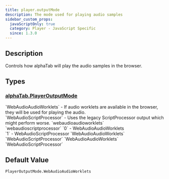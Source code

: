 ```yaml
---
title: player.outputMode
description: The mode used for playing audio samples
sidebar_custom_props:
  javaScriptOnly: true
  category: Player - JavaScript Specific
  since: 1.3.0
---
```


<SinceBadge since="1.3.0" />


## Description
Controls how alphaTab will play the audio samples in the browser.

<PropertyDescription showJson={true} />

## Types

<TypeTable>
    <TypeRow name={"alphaTab.PlayerOutputMode"} url={"/docs/reference/plain/playeroutputmode.mdx"}/>
</TypeTable>

### [alphaTab.PlayerOutputMode](/docs/reference/plain/playeroutputmode.mdx)
<TypeTable>
  <TypeRow type="js" name="alphaTab.PlayerOutputMode">
    `WebAudioAudioWorklets` - If audio worklets are available in the browser, they will be used for playing the audio.<br />
    `WebAudioScriptProcessor` - Uses the legacy ScriptProcessor output which might perform worse.
  </TypeRow>
  <TypeRow type="json-js-html" name="string">
    `webaudioaudioworklets`<br />
    `webaudioscriptprocessor`
  </TypeRow>
  <TypeRow type="json-js-html" name="int">
    `0` - WebAudioAudioWorklets <br />
    `1` - WebAudioScriptProcessor 
  </TypeRow>
  <TypeRow type="net" name="AlphaTab.PlayerOutputMode">
    `WebAudioAudioWorklets`<br />
    `WebAudioScriptProcessor`
  </TypeRow>
  <TypeRow type="android" name="alphaTab.PlayerOutputMode">
    `WebAudioAudioWorklets`<br />
    `WebAudioScriptProcessor`
  </TypeRow>
</TypeTable>

## Default Value

`PlayerOutputMode.WebAudioAudioWorklets`
